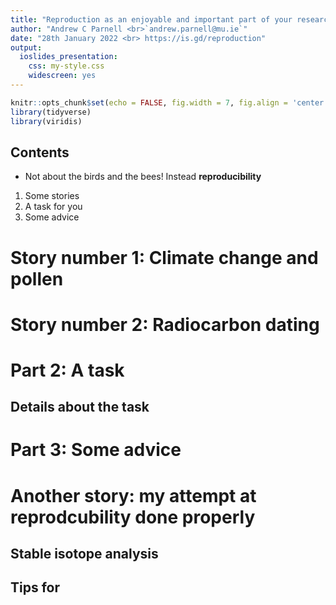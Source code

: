 ```yaml
---
title: "Reproduction as an enjoyable and important part of your research"
author: "Andrew C Parnell <br>`andrew.parnell@mu.ie`"
date: "28th January 2022 <br> https://is.gd/reproduction"
output: 
  ioslides_presentation: 
    css: my-style.css
    widescreen: yes
---
```


```r
knitr::opts_chunk$set(echo = FALSE, fig.width = 7, fig.align = 'center')
library(tidyverse)
library(viridis)
```

<script src="https://ajax.googleapis.com/ajax/libs/jquery/1.12.2/jquery.min.js"></script>

<script>
    $(document).ready(function() {
      $('slide:not(.title-slide, .backdrop, .segue)').append('<footer label=\"Reproduction as part of your research | Andrew Parnell\"></footer>');    
    })
</script>

<style>
  footer:after {
    content: attr(label);
    font-size: 12pt;
    position: absolute;
    bottom: 30px;
    left: 200px;
    line-height: 1.9;
  }
</style>

## Contents

- Not about the birds and the bees! Instead __reproducibility__

1. Some stories
2. A task for you
3. Some advice



# Story number 1: Climate change and pollen {data-background=https://upload.wikimedia.org/wikipedia/commons/b/b1/Monticchio_Laghi.jpg data-background-size=cover}

# Story number 2: Radiocarbon dating {data-background=https://upload.wikimedia.org/wikipedia/commons/f/f0/1_MV_accelerator_mass_spectrometer.jpg data-background-size=cover}

# Part 2: A task {data-background=https://upload.wikimedia.org/wikipedia/commons/f/f0/1_MV_accelerator_mass_spectrometer.jpg data-background-size=cover}




## Details about the task

# Part 3: Some advice

# Another story: my attempt at reprodcubility done properly

## Stable isotope analysis

## Tips for 